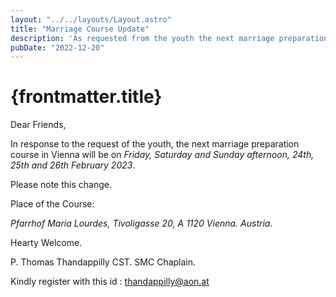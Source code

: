 ```yaml
---
layout: "../../layouts/Layout.astro"
title: "Marriage Course Update"
description: 'As requested from the youth the next marriage preparation course in Vienna will be on the 24th, 25th, and 26th February 2023'
pubDate: "2022-12-20"
---
```

# {frontmatter.title}

<section>
Dear Friends,

In response to the request of the youth, the next marriage preparation course in Vienna will be on <em>Friday, Saturday and Sunday afternoon, 24th, 25th and 26th February 2023</em>.

Please note this change.

Place of the Course: 

<em>Pfarrhof Maria Lourdes, Tivoligasse 20, A 1120 Vienna. Austria.</em>

Hearty Welcome.

P. Thomas Thandappilly CST. SMC Chaplain. 


Kindly register with this id : [thandappilly@aon.at](mailto:thandappilly@aon.at)

</section>